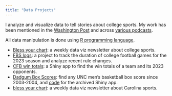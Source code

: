 ```yaml
---
title: "Data Projects"
---
```


I analyze and visualize data to tell stories about college sports. My work has been mentioned in the [Washington Post](https://www.washingtonpost.com/sports/2023/08/29/college-football-made-for-tv-games/) and across [various podcasts](https://youtu.be/O02wsTykC54?feature=shared). 

All data manipulation is done using [R programming language](https://www.r-project.org/). 

-   [Bless your chart](https://blessyourchart.substack.com/): a weekly data viz newsletter about college sports.
-   [FBS logs](https://fbs-logs.blessyourchart.com/): a project to track the duration of college football games for the 2023 season and analyze recent rule changes. 
-   [CFB win totals](https://blessyourchart.shinyapps.io/cfbwintotals/): a Shiny app to find the win totals of a team and its 2023 opponents. 
-   [Dadgum Box Scores](https://dadgumboxscores.com): find any UNC
    men's basketball box score since 2003-2004, and [code](https://github.com/gallochris/dadgum-shiny) for the archived Shiny app.
-   [bless your chart](https://blessyourchart.substack.com/): a weekly data viz newsletter about Carolina sports.



